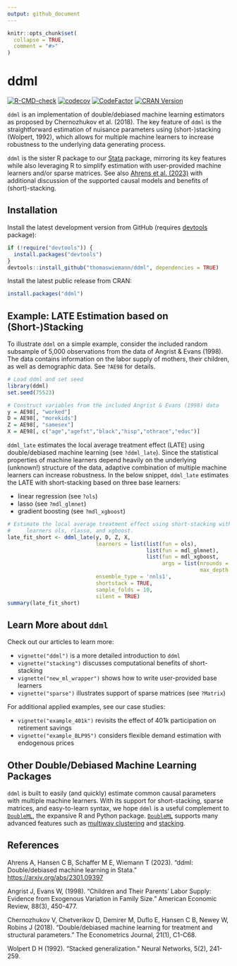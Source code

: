```yaml
---
output: github_document
---
```


<!-- README.md is generated from README.Rmd. Please edit that file -->

```r
knitr::opts_chunk$set(
  collapse = TRUE,
  comment = "#>"
)
```

# ddml

<!-- badges: start -->
[![R-CMD-check](https://github.com/thomaswiemann/ddml/actions/workflows/R-CMD-check.yaml/badge.svg)](https://github.com/thomaswiemann/ddml/actions/workflows/R-CMD-check.yaml)
[![codecov](https://codecov.io/gh/thomaswiemann/ddml/branch/master/graph/badge.svg?token=PHB9W2TJ6S)](https://app.codecov.io/gh/thomaswiemann/ddml)
[![CodeFactor](https://www.codefactor.io/repository/github/thomaswiemann/ddml/badge)](https://www.codefactor.io/repository/github/thomaswiemann/ddml)
[![CRAN Version](https://www.r-pkg.org/badges/version/ddml)](https://cran.r-project.org/package=ddml)
<!-- badges: end -->

``ddml`` is an implementation of double/debiased machine learning estimators as proposed by Chernozhukov et al. (2018). The key feature of ``ddml`` is the straightforward estimation of nuisance parameters using (short-)stacking (Wolpert, 1992), which allows for multiple machine learners to increase robustness to the underlying data generating process.
    
``ddml`` is the sister R package to our [Stata](https://github.com/aahrens1/ddml/) package, mirroring its key features while also leveraging R to simplify estimation with user-provided machine learners and/or sparse matrices. See also [Ahrens et al. (2023)](https://arxiv.org/abs/2301.09397) with additional discussion of the supported causal models and benefits of (short)-stacking.

## Installation

Install the latest development version from GitHub (requires [devtools](https://github.com/r-lib/devtools) package):

```r
if (!require("devtools")) {
  install.packages("devtools")
}
devtools::install_github("thomaswiemann/ddml", dependencies = TRUE)
```

Install the latest public release from CRAN:
```r
install.packages("ddml")
```


## Example: LATE Estimation based on (Short-)Stacking

To illustrate ``ddml`` on a simple example, consider the included random subsample of 5,000 observations from the data of Angrist & Evans (1998). The data contains information on the labor supply of mothers, their children, as well as demographic data. See ``?AE98`` for details.

```r
# Load ddml and set seed
library(ddml)
set.seed(75523)

# Construct variables from the included Angrist & Evans (1998) data
y = AE98[, "worked"]
D = AE98[, "morekids"]
Z = AE98[, "samesex"]
X = AE98[, c("age","agefst","black","hisp","othrace","educ")]
```

``ddml_late`` estimates the local average treatment effect (LATE) using double/debiased machine learning (see ``?ddml_late``). Since the statistical properties of machine learners depend heavily on the underlying (unknown!) structure of the data, adaptive combination of multiple machine learners can increase robustness. In the below snippet, ``ddml_late`` estimates the LATE with short-stacking based on three base learners:

- linear regression (see ``?ols``)
- lasso (see ``?mdl_glmnet``)
- gradient boosting (see ``?mdl_xgboost``)

```r
# Estimate the local average treatment effect using short-stacking with base
#     learners ols, rlasso, and xgboost.
late_fit_short <- ddml_late(y, D, Z, X,
                            learners = list(list(fun = ols),
                                            list(fun = mdl_glmnet),
                                            list(fun = mdl_xgboost,
                                                 args = list(nrounds = 100,
                                                             max_depth = 1))),
                            ensemble_type = 'nnls1',
                            shortstack = TRUE,
                            sample_folds = 10,
                            silent = TRUE)
summary(late_fit_short)
```

## Learn More about ``ddml``

Check out our articles to learn more:

- ``vignette("ddml")`` is a more detailed introduction to ``ddml``
- ``vignette("stacking")`` discusses computational benefits of short-stacking
- ``vignette("new_ml_wrapper")`` shows how to write user-provided base learners 
- ``vignette("sparse")`` illustrates support of sparse matrices (see ``?Matrix``)

For additional applied examples, see our case studies:

- ``vignette("example_401k")`` revisits the effect of 401k participation on retirement savings
- ``vignette("example_BLP95")`` considers flexible demand estimation with endogenous prices

## Other Double/Debiased Machine Learning Packages

``ddml`` is built to easily (and quickly) estimate common causal parameters with multiple machine learners. With its support for short-stacking, sparse matrices, and easy-to-learn syntax, we hope ``ddml`` is a useful complement to [``DoubleML``](https://docs.doubleml.org/stable/index.html), the expansive R and Python package. [``DoubleML``](https://docs.doubleml.org/stable/index.html) supports many advanced features such as [multiway clustering](https://docs.doubleml.org/stable/examples/r_double_ml_multiway_cluster.html) and  [stacking](https://docs.doubleml.org/stable/examples/R_double_ml_pipeline.html).

## References

Ahrens A, Hansen C B, Schaffer M E, Wiemann T (2023). "ddml: Double/debiased machine learning in Stata." <https://arxiv.org/abs/2301.09397>

Angrist J, Evans W, (1998). "Children and Their Parents' Labor Supply: Evidence from Exogenous Variation in Family Size." American Economic Review, 88(3), 450-477.

Chernozhukov V, Chetverikov D, Demirer M, Duflo E, Hansen C B, Newey W, Robins J (2018). "Double/debiased machine learning for treatment and structural parameters." The Econometrics Journal, 21(1), C1-C68.

Wolpert D H (1992). "Stacked generalization." Neural Networks, 5(2), 241-259.


